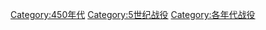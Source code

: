 [[Category:450年代|Category:450年代]]
[[Category:5世纪战役|Category:5世纪战役]]
[[Category:各年代战役|Category:各年代战役]]